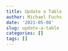 ```yaml
---
title: Update a Table
author: Michael Fuchs
date: '2021-05-08'
slug: update-a-table
categories: []
tags: []
---
```

